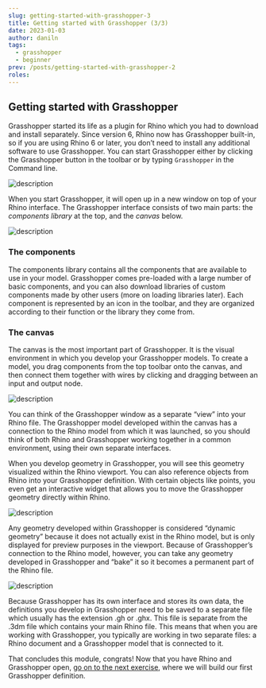 ```yaml
---
slug: getting-started-with-grasshopper-3
title: Getting started with Grasshopper (3/3)
date: 2023-01-03
author: daniln
tags:
  - grasshopper
  - beginner
prev: /posts/getting-started-with-grasshopper-2
roles:
---
```


## Getting started with Grasshopper

Grasshopper started its life as a plugin for Rhino which you had to download and install separately. Since version 6, Rhino now has Grasshopper built-in, so if you are using Rhino 6 or later, you don’t need to install any additional software to use Grasshopper. You can start Grasshopper either by clicking the Grasshopper button in the toolbar or by typing `Grasshopper` in the Command line.

![description](/images/4-1-14.gif)

When you start Grasshopper, it will open up in a new window on top of your Rhino interface. The Grasshopper interface consists of two main parts: the _components library_ at the top, and the _canvas_ below.

![description](/images/4-1-15.png)

### The components

The components library contains all the components that are available to use in your model. Grasshopper comes pre-loaded with a large number of basic components, and you can also download libraries of custom components made by other users (more on loading libraries later). Each component is represented by an icon in the toolbar, and they are organized according to their function or the library they come from.

### The canvas

The canvas is the most important part of Grasshopper. It is the visual environment in which you develop your Grasshopper models. To create a model, you drag components from the top toolbar onto the canvas, and then connect them together with wires by clicking and dragging between an input and output node.

![description](/images/4-1-16.gif)

You can think of the Grasshopper window as a separate “view” into your Rhino file. The Grasshopper model developed within the canvas has a connection to the Rhino model from which it was launched, so you should think of both Rhino and Grasshopper working together in a common environment, using their own separate interfaces.

When you develop geometry in Grasshopper, you will see this geometry visualized within the Rhino viewport. You can also reference objects from Rhino into your Grasshopper definition. With certain objects like points, you even get an interactive widget that allows you to move the Grasshopper geometry directly within Rhino.

![description](/images/4-1-17.gif)

Any geometry developed within Grasshopper is considered “dynamic geometry” because it does not actually exist in the Rhino model, but is only displayed for preview purposes in the viewport. Because of Grasshopper’s connection to the Rhino model, however, you can take any geometry developed in Grasshopper and “bake” it so it becomes a permanent part of the Rhino file.

![description](/images/4-1-18.gif)

Because Grasshopper has its own interface and stores its own data, the definitions you develop in Grasshopper need to be saved to a separate file which usually has the extension .gh or .ghx. This file is separate from the .3dm file which contains your main Rhino file. This means that when you are working with Grasshopper, you typically are working in two separate files: a Rhino document and a Grasshopper model that is connected to it.

That concludes this module, congrats! Now that you have Rhino and Grasshopper open, [go on to the next exercise](), where we will build our first Grasshopper definition.
